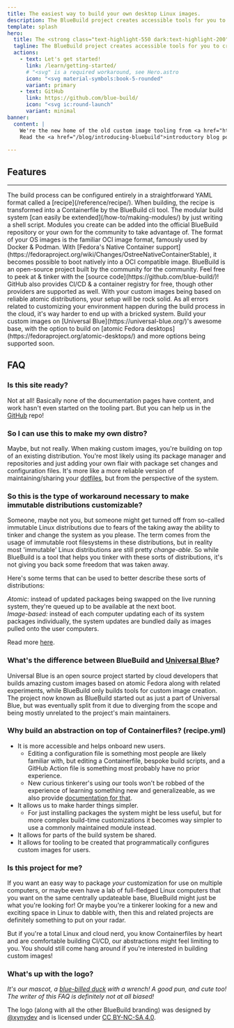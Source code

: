 ```yaml
---
title: The easiest way to build your own desktop Linux images.
description: The BlueBuild project creates accessible tools for you to create, configure & build custom images of atomic Fedora distributions.
template: splash
hero:
  title: The <strong class="text-highlight-550 dark:text-highlight-200">easiest</strong> way to build your own desktop Linux images.
  tagline: The BlueBuild project creates accessible tools for you to create, configure & build custom images of atomic Fedora distributions.
  actions:
    - text: Let's get started!
      link: /learn/getting-started/
      # "<svg" is a required workaround, see Hero.astro
      icon: "<svg material-symbols:book-5-rounded"
      variant: primary
    - text: GitHub
      link: https://github.com/blue-build/
      icon: "<svg ic:round-launch"
      variant: minimal
banner:
  content: | 
    We're the new home of the old custom image tooling from <a href="https://universal-blue.org/">Universal Blue</a>.
    Read the <a href="/blog/introducing-bluebuild">introductory blog post!</a>
  
---
```



## Features

<hr class="opacity-0"/>
<CardGrid stagger>
	<Card title="Easy configuration" icon="material-symbols:edit-outline-rounded">
		The build process can be configured entirely in a straightforward YAML format called a [recipe](/reference/recipe/).
    When building, the recipe is transformed into a Containerfile by the BlueBuild cli tool.
	</Card>
	<Card title="Totally extensible" icon="material-symbols:extension-rounded">
		The modular build system [can easily be extended](/how-to/making-modules/) by just writing a shell script.
    Modules you create can be added into the official BlueBuild repository or your own for the community to take advantage of.
	</Card>
	<Card title="Based on well-known standards" icon="material-symbols:book-2-rounded">
		The format of your OS images is the familiar OCI image format, famously used by Docker & Podman.
    With [Fedora's Native Container support](https://fedoraproject.org/wiki/Changes/OstreeNativeContainerStable), it becomes possible to boot natively into a OCI compatible image.
	</Card>
	<Card title="Free & open-source" icon="ri:open-source-fill">
		BlueBuild is an open-source project built by the community for the community.
    Feel free to peek at & tinker with the [source code](https://github.com/blue-build/)!
    GitHub also provides CI/CD & a container registry for free, though other providers are supported as well.
	</Card>
  <Card title="Effortless reliability" icon="ph:scales-bold">
		With your custom images being based on reliable atomic distributions, your setup will be rock solid.
    As all errors related to customizing your environment happen during the build process in the cloud, it's way harder to end up with a bricked system.
	</Card>
  <Card title="Build on the best" icon="material-symbols:stacks-rounded">
    Build your custom images on [Universal Blue](https://universal-blue.org/)'s awesome base, with the option to build on [atomic Fedora desktops](https://fedoraproject.org/atomic-desktops/) and more options being supported soon.
  </Card>
</CardGrid>

## FAQ

### Is this site ready?

Not at all! Basically none of the documentation pages have content, and work hasn't even started on the tooling part.
But you can help us in the [GitHub](https://github.com/blue-build/website) repo!

### So I can use this to make my own distro?

Maybe, but not really. When making custom images, you're building on top of an existing distribution. You're most likely using its package manager and repositories and just adding your own flair with package set changes and configuration files. It's more like a more reliable version of maintaining/sharing your [dotfiles](https://wiki.archlinux.org/title/Dotfiles), but from the perspective of the system.

### So this is the type of workaround necessary to make immutable distributions customizable?

Someone, maybe not you, but someone might get turned off from so-called immutable Linux distributions due to fears of the taking away the ability to tinker and change the system as you please. The term comes from the usage of immutable root filesystems in these distributions, but in reality most 'immutable' Linux distributions are still pretty _change-able_. So while BlueBuild is a tool that helps you tinker with these sorts of distributions, it's not giving you back some freedom that was taken away.

Here's some terms that can be used to better describe these sorts of distributions:

_Atomic:_ instead of updated packages being swapped on the live running system, they're queued up to be available at the next boot.  
_Image-based:_ instead of each computer updating each of its system packages individually, the system updates are bundled daily as images pulled onto the user computers.

Read more [here](https://blog.verbum.org/2020/08/22/immutable-%E2%86%92-reprovisionable-anti-hysteresis/?ref=blue-build.org).

### What's the difference between BlueBuild and [Universal Blue](https://universal-blue.org/)?

Universal Blue is an open source project started by cloud developers that builds amazing custom images based on atomic Fedora along with related experiments, while BlueBuild only builds tools for custom image creation.
The project now known as BlueBuild started out as just a part of Universal Blue, but was eventually split from it due to diverging from the scope and being mostly unrelated to the project's main maintainers.

### Why build an abstraction on top of Containerfiles? (recipe.yml)

- It is more accessible and helps onboard new users. 
  - Editing a configuration file is something most people are likely familiar with, but editing a Containerfile, bespoke build scripts, and a GitHub Action file is something most probably have no prior experience.
  - New curious tinkerer's using our tools won't be robbed of the experience of learning something new and generalizeable, as we also provide [documentation for that](/how-to/from-scratch/).
- It allows us to make harder things simpler.
  - For just installing packages the system might be less useful, but for more complex build-time customizations it becomes way simpler to use a commonly maintained module instead.
- It allows for parts of the build system be shared.
- It allows for tooling to be created that programmatically configures custom images for users.

### Is this project for me?

If you want an easy way to package _your_ customization for use on multiple computers, or maybe even have a lab of full-fledged Linux computers that you want on the same centrally updateable base, BlueBuild might just be what you're looking for! Or maybe you're a tinkerer looking for a new and exciting space in Linux to dabble with, then this and related projects are definitely something to put on your radar.

But if you're a total Linux and cloud nerd, you know Containerfiles by heart and are comfortable building CI/CD, our abstractions might feel limiting to you. You should still come hang around if you're interested in building custom images!

### What's up with the logo?

_It's our mascot, a [blue-billed duck](https://en.wikipedia.org/wiki/Blue-billed_duck) with a wrench! A good pun, and cute too! The writer of this FAQ is definitely not at all biased!_

The logo (along with all the other BlueBuild branding) was designed by [@xynydev](https://github.com/xynydev) and is licensed under [CC BY-NC-SA 4.0](https://creativecommons.org/licenses/by-nc-sa/4.0/).
